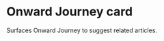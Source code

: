
<Meta title="Core/OnwardJourney" component={OnwardJourney} />

# Onward Journey card

Surfaces Onward Journey to suggest related articles.

<Preview>
  <Story name="Example" parameters={{ chromatic: { disable: true } }}>
    <OnwardJourney
      relatedContent={[{ rows: 2, list: 'thing/adae44ca-4ea7-3cf8-8332-bf85ec89a558' }]}
    />
  </Story>
</Preview>
